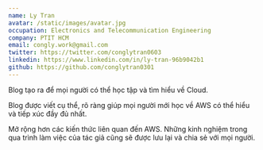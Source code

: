 ```yaml
---
name: Ly Tran
avatar: /static/images/avatar.jpg
occupation: Electronics and Telecommunication Engineering
company: PTIT HCM
email: congly.work@gmail.com
twitter: https://twitter.com/conglytran0603
linkedin: https://www.linkedin.com/in/ly-tran-96b9042b1
github: https://github.com/conglytran0301
---
```


Blog tạo ra để mọi người có thể học tập và tìm hiểu về Cloud.

Blog được viết cụ thể, rõ ràng giúp mọi người mới học về AWS có thể hiểu và tiếp xúc đầy đủ nhất.

Mở rộng hơn các kiến thức liên quan đến AWS. Những kinh nghiệm trong qua trình làm việc của tác giả cũng sẽ được lưu lại và chia sẻ với mọi người.
